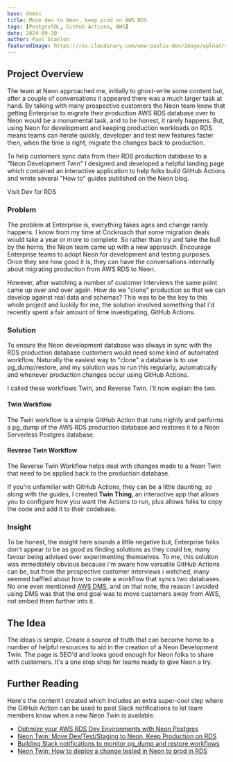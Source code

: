 ```yaml
---
base: demos
title: Move dev to Neon, keep prod on AWS RDS
tags: [PostgreSQL, GitHub Actions, AWS]
date: 2024-09-30
author: Paul Scanlon
featuredImage: https://res.cloudinary.com/www-paulie-dev/image/upload/v1727686575/paulie.dev/2024/09/dev-for-rds-featured-image_dfgseb.jpg
---
```


## Project Overview

The team at Neon approached me, initially to ghost-write some content but, after a couple of conversations it appeared there was a much larger task at hand. By talking with many prospective customers the Neon team knew that getting Enterprise to migrate their production AWS RDS database over to Neon would be a monumental task, and to be honest, it rarely happens. But, using Neon for development and keeping production workloads on RDS means teams can iterate quickly, developer and test new features faster then, when the time is right, migrate the changes back to production.

To help customers sync data from their RDS production database to a "Neon Development Twin" I designed and developed a helpful landing page which contained an interactive application to help folks build GitHub Actions and wrote several "How to" guides published on the Neon blog.

<CtaExternal href='https://neon.tech/dev-for-rds/'>Visit Dev for RDS</CtaExternal>

<AstroImage
  width='768'
  height='480'
  alt='Dev for RDS hero image'
  url='https://res.cloudinary.com/www-paulie-dev/image/upload/v1727686576/paulie.dev/2024/09/dev-for-rds-hero_mpicyi.jpg'
/>

### Problem

The problem at Enterprise is, everything takes ages and change rarely happens. I know from my time at Cockroach that some migration deals would take a year or more to complete. So rather than try and take the bull by the horns, the Neon team came up with a new approach. Encourage Enterprise teams to adopt Neon for development and testing purposes. Once they see how good it is, they can have the conversations internally about migrating production from AWS RDS to Neon.

However, after watching a number of customer interviews the same point came up over and over again. How do we "clone" production so that we can develop against real data and schemas? This was to be the key to this whole project and luckily for me, the solution involved something that i'd recently spent a fair amount of time investigating, GitHub Actions.

### Solution

To ensure the Neon development database was always in sync with the RDS production database customers would need some kind of automated workflow. Naturally the easiest way to "clone" a database is to use pg_dump/restore, and my solution was to run this regularly, automatically and whenever production changes occur using GitHub Actions.

I called these workflows Twin, and Reverse Twin. I'll now explain the two.

#### Twin Workflow

The Twin workflow is a simple GitHub Action that runs nightly and performs a pg_dump of the AWS RDS production database and restores it to a Neon Serverless Postgres database.

#### Reverse Twin Workflow

The Reverse Twin Workflow helps deal with changes made to a Neon Twin that need to be applied back to the production database.

If you're unfamiliar with GitHub Actions, they can be a little daunting, so along with the guides, I created **Twin Thing**, an interactive app that allows you to configure how you want the Actions to run, plus allows folks to copy the code and add it to their codebase.

<AstroImage
  width='768'
  height='480'
  alt='Twin Thing'
  url='https://res.cloudinary.com/www-paulie-dev/image/upload/v1727686576/paulie.dev/2024/09/dev-for-rds-twin-thing_lc188z.jpg'
/>

### Insight

To be honest, the insight here sounds a little negative but, Enterprise folks don't appear to be as good as finding solutions as they could be, many favour being advised over experimenting themselves. To me, this solution was immediately obvious because i'm aware how versatile GitHub Actions can be, but from the prospective customer interviews i watched, many seemed baffled about how to create a workflow that syncs two databases. No one even mentioned [AWS DMS](https://docs.aws.amazon.com/dms/latest/userguide/Welcome.html), and on that note, the reason I avoided using DMS was that the end goal was to move customers away from AWS, not embed them further into it.

## The Idea

The ideas is simple. Create a source of truth that can become home to a number of helpful resources to aid in the creation of a Neon Development Twin. The page is SEO'd and looks good enough for Neon folks to share with customers. It's a one stop shop for teams ready to give Neon a try.

## Further Reading

Here's the content I created which includes an extra super-cool step where the GitHub Action can be used to post Slack notifications to let team members know when a new Neon Twin is available.

- [Optimize your AWS RDS Dev Environments with Neon Postgres](https://neon.tech/blog/development-environments-for-aws-rds-using-neon-postgres)
- [Neon Twin: Move Dev/Test/Staging to Neon, Keep Production on RDS](https://neon.tech/blog/optimizing-dev-environments-in-aws-rds-with-neon-postgres-part-ii-using-github-actions-to-mirror-rds-in-neon)
- [Building Slack notifications to monitor pg_dump and restore workflows](https://neon.tech/blog/building-slack-notifications-to-monitor-pg_dump-and-restore-workflows)
- [Neon Twin: How to deploy a change tested in Neon to prod in RDS](https://neon.tech/blog/neon-twin-deploy-workflow)
